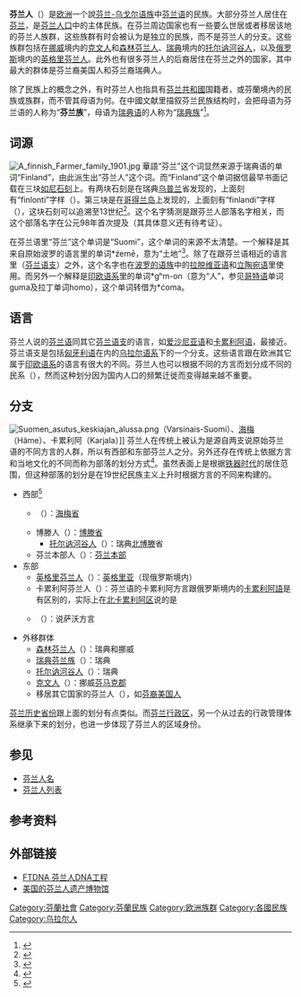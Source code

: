 {{About|欧洲的一个民族|芬兰的人口状况|芬兰人口}}
{{Infobox Ethnic group
| group        = 芬兰人<br />{{lang|fi|suomalaiset}}
| image        = 
{{image array|perrow=3|width=80|height=115
| image1  = Lapsen oikeuksien juhla 19.11.2021 (51690056891) (cropped).jpg | caption1 = [[桑娜·马林|桑娜·马林]]
| image2  = Teemu Pukki S04.jpg | caption2 = [[泰穆·普基|泰穆·普基]]
| image3  = Auli Mantila.jpg | caption3 = [[奥莉·曼蒂拉|奥莉·曼蒂拉]]
| image4  = Danny in Pori 2008.JPG | caption4 = [[丹尼_(芬兰歌手)|丹尼]]
| image5  = Rosa Liksom 01 (cropped).JPG | caption5 = [[罗莎·利克索姆|罗莎·利克索姆]]
| image6  = Jasper Pääkkönen.jpg | caption6 = [[亚斯佩尔·派科宁|亚斯佩尔·派科宁]]
}}
| population   = 约6.2至7百万
| regions      = {{flagcountry|Finland}}{{nbsp|6}}约4.86百万 (2016年)<ref name="pop_fin">{{cite web | url = http://tilastokeskus.fi/tup/suoluk/suoluk_vaesto_en.html | title = Population | quote = 2016年底芬兰总人口为5.503百万，其中母语为芬兰语的人口占88.3% | language = en | publisher = Statistics Finland | date = 2017-04-03 | accessdate = 2018-01-31 | archive-date = 2017-10-18 | archive-url = https://web.archive.org/web/20171018134205/http://www.tilastokeskus.fi/tup/suoluk/suoluk_vaesto_en.html | dead-url = yes }}</ref>{{ref label|甲|甲}}
| tablehdr     = 其它主要聚居地
| region1      = {{flagcountry|USA}}
| pop1         = 634,000 (2013年)
| ref1         = <ref>{{cite web | url = https://factfinder.census.gov/faces/tableservices/jsf/pages/productview.xhtml?pid=ACS_13_1YR_B04003&prodType=table | title = B04003 TOTAL ANCESTRY REPORTED - Universe: Total ancestry categories tallied for people with one or more ancestry categories reported - 2013 American Community Survey 1-Year Estimates | language = en | publisher = US Census Bureau | accessdate = 2018-01-31 | archive-url = https://archive.today/20200212212204/https://factfinder.census.gov/faces/tableservices/jsf/pages/productview.xhtml?pid=ACS_13_1YR_B04003&prodType=table | archive-date = 2020-02-12 | dead-url = yes }}</ref>{{ref label|乙|乙}}
| region2      = {{flagcountry|Sweden}}
| pop2         = 201,000 (2009年)<ref name="pop_swe1">{{cite web | url = https://www.ethnologue.com/language/fin | title = Finnish: A language of Finland | quote = 201,000 (Parkvall 2009) | language = en | publisher = SIL International | accessdate = 2018-01-31 | archive-date = 2017-10-24 | archive-url = https://web.archive.org/web/20171024152538/https://www.ethnologue.com/language/fin | dead-url = no }}</ref>{{ref label|丙|丙}} - 712,000 (2012年)<ref name="pop_swe2">{{cite web | url = http://sverigesradio.se/sida/gruppsida.aspx?programid=185&grupp=16837&artikel=5451293 | title = Fler med finsk bakgrund i Sverige | language = sv | publisher = Sveriges Radio | date = 2013-02-22 | accessdate = 2018-01-31 | archive-date = 2018-06-12 | archive-url = https://web.archive.org/web/20180612163528/https://sverigesradio.se/sida/gruppsida.aspx?programid=185&grupp=16837&artikel=5451293 | dead-url = no }}</ref>{{ref label|丁|丁}}
| ref2         = 
| region3      = {{flagcountry|Canada}}
| pop3         = 144,000 (2016年)
| ref3         = <ref name="pop_can">{{cite web | url = http://www12.statcan.ca/census-recensement/2016/dp-pd/dt-td/Rp-eng.cfm?LANG=E&APATH=3&DETAIL=0&DIM=0&FL=A&FREE=0&GC=0&GID=0&GK=0&GRP=1&PID=110528&PRID=10&PTYPE=109445&S=0&SHOWALL=0&SUB=0&Temporal=2017&THEME=120&VID=0&VNAMEE=&VNAMEF= | title = Data tables, 2016 Census | language = en | publisher = Statistics Canada | date = 2018-01-16 | accessdate = 2018-01-31 }}</ref>
| region4      = {{flagcountry|Australia}}
| pop4         = 30,000
| ref4         = <ref name="pop_aus">{{cite web | url = http://www.finland.org.au/public/default.aspx?nodeid=36162&contentlan=2&culture=en-US | title = Finns in Australia | language = en | publisher = Embassy of Finland, Canberra | accessdate = 2018-01-31 | archive-date = 2017-12-24 | archive-url = https://web.archive.org/web/20171224213947/http://www.finland.org.au/public/default.aspx?nodeid=36162&contentlan=2&culture=en-US | dead-url = no }}</ref>
| region5      = {{flagcountry|Russia}}
| pop5         = 20,000 (2010年)
| ref5         = <ref name="pop_rus">{{cite web | url = http://www.demoscope.ru/weekly/ssp/rus_nac_10.php | title = Всероссийская перепись населения 2010 г. | language = ru | publisher = Demoscope Weekly | accessdate = 2018-01-31 | archive-date = 2019-03-24 | archive-url = https://web.archive.org/web/20190324051359/http://www.demoscope.ru/weekly/ssp/rus_nac_10.php | dead-url = no }}</ref>{{ref label|戊|戊}}
| region6      = {{flagcountry|Norway}}
| pop6         = 10,000 - 60,000
| ref6         = <ref name="">{{cite web | url = https://www.regjeringen.no/no/dokumenter/stmeld-nr-15-2000-2001-/id585195/ | title = St.meld. nr. 15 (2000-2001) | language = no | publisher = Regjeringa.no | accessdate = 2018-01-31 | archive-date = 2017-08-05 | archive-url = https://web.archive.org/web/20170805144646/https://www.regjeringen.no/no/dokumenter/stmeld-nr-15-2000-2001-/id585195/ | dead-url = no }}</ref><ref>Saressalo, L. (1996), Kveenit. Tutkimus erään pohjoisnorjalaisen vähemmistön identiteetistä. Suomalaisen Kirjallisuuden Seuran Toimituksia, 638. Helsinki. (芬兰语)</ref>{{ref label|己|己}}
| region7         = {{flagcountry|Spain}}
| pop7            = 14,934（2018年）<ref>{{cite news|url=https://finlandabroad.fi/web/esp/kahdenvaliset-suhteet|title=Kahdenväliset suhteet|language=fi|publisher=Suomi ulkomailla|access-date=2022-01-18|archive-date=2022-02-18|archive-url=https://web.archive.org/web/20220218000927/https://finlandabroad.fi/web/esp/kahdenvaliset-suhteet|dead-url=no}}</ref>{{ref label|庚|庚}}<br />{{nowrap|<small>(约40,000非长住居民)</small>}}<ref>{{cite web|url=http://www.suomiespanjaseura.fi/fi/sosiaaliturva.php|publisher=Suomi-Espanja Seura|title=Paljonko suomalaisia asuu Espanjassa?|language=fi|access-date=2018-02-26|archive-url=https://web.archive.org/web/20180227034422/http://www.suomiespanjaseura.fi/fi/sosiaaliturva.php|archive-date=2018-02-27|url-status=dead}}</ref>
| region8         = {{flagcountry|Estonia}}
| pop8            = 8,800（2018年）<ref>{{cite web|url=https://finlandabroad.fi/web/est/kahdenvaliset-suhteet|title=Suomi ja Viro: Kahdenväliset suhteet|publisher=Suomi ulkomailla|language=fi|access-date=2022-01-18|archive-date=2022-01-18|archive-url=https://web.archive.org/web/20220118150447/https://finlandabroad.fi/web/est/kahdenvaliset-suhteet|dead-url=no}}</ref>{{ref label|庚|庚}}
| languages    = [[芬兰语|芬兰语]]
| religions    = 多数为[[基督新教|基督新教]][[信义宗|信义宗]]，少数为[[东正教|东正教]]
| related      = 其他[[波罗的芬兰人|波罗的芬兰人]]
| footnotes    = {{note label|甲|甲}}芬兰人口统计中并无民族统计，但有母语人数统计。<br/>{{note label|乙|乙}}这个数字可能包括芬兰瑞典族的移民及其后代。<br/>{{note label|丙|丙}}这个数字仅包括近代从芬兰移民至瑞典的芬兰族及其后代，不包括托尔讷河谷人和芬兰瑞典族的移民。<br/>{{note label|丁|丁}}具有芬兰血统的人数<br/>{{note label|戊|戊}}这个数字不包括[[卡累利阿人|卡累利阿人]]。<br/>{{note label|己|己}}包括森林芬兰人和克文人。<br/>{{note label|庚|庚}}这个数据为具有芬兰国籍的人。
}}
'''芬兰人'''（{{lang-fi|Suomalaiset}}）是[[欧洲|欧洲]]一个說[[芬兰-乌戈尔语族|芬兰-乌戈尔语族]]中[[芬兰语|芬兰语]]的民族。大部分芬兰人居住在[[芬兰|芬兰]]，是[[芬兰人口|芬兰人口]]中的主体民族。在芬兰周边国家也有一些要么世居或者移居该地的芬兰人族群，这些族群有时会被认为是独立的民族，而不是芬兰人的分支。这些族群包括在[[挪威|挪威]]境内的[[克文人|克文人]]和[[森林芬兰人|森林芬兰人]]、[[瑞典|瑞典]]境内的[[托尔讷河谷人|托尔讷河谷人]]，以及[[俄罗斯|俄罗斯]]境内的[[英格里芬兰人|英格里芬兰人]]。此外也有很多芬兰人的后裔居住在芬兰之外的国家，其中最大的群体是芬兰裔美国人和芬兰裔瑞典人。

除了民族上的概念之外，有时芬兰人也指具有[[芬兰共和國|芬兰共和國]]国籍者，或芬蘭境內的民族或族群，而不管其母语为何。在中國文献里描叙芬兰民族结构时，会把母语为芬兰语的人称为“'''芬兰族'''”，母语为[[瑞典语|瑞典语]]的人称为“[[芬蘭瑞典族|瑞典族]]”<ref name="fenlanrenkou">{{cite web | url = http://www.fmprc.gov.cn/web/gjhdq_676201/gj_676203/oz_678770/1206_679210/1206x0_679212/ | title = 芬兰国家概况 | publisher = 中华人民共和国外交部 | date = 2017-02 | accessdate = 2018-01-30 | archive-date = 2017-09-01 | archive-url = https://web.archive.org/web/20170901114225/http://www.fmprc.gov.cn/web/gjhdq_676201/gj_676203/oz_678770/1206_679210/1206x0_679212/ | dead-url = no }}</ref>。

== 词源 ==
[[File:A_finnish_Farmer_family_1901.jpg|thumb]]
華語“芬兰”这个词显然来源于瑞典语的单词“Finland”，由此派生出“芬兰人”这个词。而“Finland”这个单词据信最早书面记载在三块[[如尼石刻|如尼石刻]]上。有两块石刻是在瑞典[[乌普兰|乌普兰]]省发现的，上面刻有“finlonti”字样（{{le|如尼石刻 U 582|Runestone U 582|U 582}}）。第三块是在[[哥得兰岛|哥得兰岛]]上发现的，上面刻有“finlandi”字样（{{le|如尼石刻 G 319|Runestone G 319|G 319}}），这块石刻可以追溯至13世纪<ref name="G319">{{cite web | url = http://skaldic.abdn.ac.uk/db.php?id=18759&if=runic&table=mss | title = G 319 (G319) - Rute k:a | language = fi | publisher = abdn.ac.uk | accessdate = 2018-02-03 | archive-date = 2021-05-02 | archive-url = https://web.archive.org/web/20210502164225/https://skaldic.abdn.ac.uk/db.php?id=18759&if=runic&table=mss | dead-url = no }}</ref>。这个名字猜测是跟芬兰人部落名字相关，而这个部落名字在公元98年首次提及（其具体意义还有待考证）。

在芬兰语里“芬兰”这个单词是“Suomi”，这个单词的来源不太清楚。一个解释是其来自原始波罗的语言里的单词*źemē，意为“土地”<ref name="zeme">{{cite web | url = http://www.sgr.fi/ct/ct51.html | title = The Finnic Ethnonyms | language = en | publisher = Finno-Ugrian Society | accessdate = 2018-02-03 | archive-date = 2004-07-08 | archive-url = https://web.archive.org/web/20040708174734/http://www.sgr.fi/ct/ct51.html | dead-url = no }}</ref>。除了在跟芬兰语相近的语言里（[[芬兰语支|芬兰语支]]）之外，这个名字也在[[波罗的语族|波罗的语族]]中的[[拉脱维亚语|拉脱维亚语]]和[[立陶宛语|立陶宛语]]里使用。而另外一个解释是[[印欧语系|印欧语系]]里的单词*gʰm-on（意为“人”，参见[[哥特语|哥特语]]单词guma及拉丁单词homo），这个单词转借为*ćoma。

== 语言 ==
{{main|芬兰语}}
芬兰人说的[[芬兰语|芬兰语]]同其它[[芬兰语支|芬兰语支]]的语言，如[[爱沙尼亚语|爱沙尼亚语]]和[[卡累利阿语|卡累利阿语]]，最接近。芬兰语支是包括[[匈牙利语|匈牙利语]]在内的[[乌拉尔语系|乌拉尔语系]]下的一个分支。这些语言跟在欧洲其它属于[[印欧语系|印欧语系]]的语言有很大的不同。芬兰人也可以根据不同的方言而划分成不同的民系（{{lang-fi|heimo}}），然而这种划分因为国内人口的频繁迁徙而变得越来越不重要。

== 分支 ==
[[File:Suomen_asutus_keskiajan_alussa.png|thumb]]（Varsinais-Suomi）、[[海梅|海梅]]（Häme）、卡累利阿（Karjala）]]
芬兰人在传统上被认为是源自两支说原始芬兰语的不同方言的人群，所以有西部和东部芬兰人之分。另外还存在传统上依据方言和当地文化的不同而称为部落的划分方式<ref name="heimot">{{cite web | url = http://www.sci.fi/~alphabet/heimot.html | title = Kansakoulun maantieto ja kotiseutuoppi yksiopettajaisia kouluja varten | author = Hänninen, Kaarlo | language = fi | publisher = Osakeyhtiö Valistus, Raittiuskansan Kirjapaino Oy | date = 1929 | accessdate = 2018-02-07 | archive-date = 2016-03-03 | archive-url = https://web.archive.org/web/20160303182759/http://www.sci.fi/~alphabet/heimot.html | dead-url = no }}</ref>。虽然表面上是根据[[铁器时代|铁器时代]]的居住范围，但这种部落的划分是在19世纪民族主义上升时根据方言的不同来构建的。
* 西部<ref name="topelius_maamme">{{Cite book | author = Topelius, Z. (芬兰语翻译：Bäckvall, Johannes) | title = Maamme kirja. Lukukirja alimmaisille oppilaitoksille Suomessa. Toinen jakso. | date = 1876年 | pages = 第187页起 | accessdate = 2018-02-07 | url = http://s1.doria.fi/helmi/bk/1800/fem19980049/slides/187.html | language = fi | archive-date = 2016-03-04 | archive-url = https://web.archive.org/web/20160304065023/http://s1.doria.fi/helmi/bk/1800/fem19980049/slides/187.html | dead-url = no }}</ref>
** {{le|海梅人|Tavastians}}（{{lang-fi|hämäläiset}}）：[[海梅|海梅省]]
** 博滕人（{{lang-fi|pohjalaiset}}）：[[波赫扬马|博滕省]]
*** [[托尔讷河谷人|托尔讷河谷人]]（{{lang-fi|tornionlaaksolaiset}}）：瑞典[[北博滕|北博滕]]省
** 芬兰本部人（{{lang-fi|varsinaissuomalaiset}}）：[[芬兰本部|芬兰本部]]
* 东部
** [[英格里芬兰人|英格里芬兰人]]（{{lang-fi|inkerinsuomalaiset}}）：[[英格里亚|英格里亚]]（现俄罗斯境内）
** 卡累利阿芬兰人（{{lang-fi|karjalaiset}}）：芬兰语的卡累利阿方言跟俄罗斯境内的[[卡累利阿語|卡累利阿語]]是有区别的，实际上在[[北卡累利阿区|北卡累利阿区]]说的是{{le|萨沃方言|Savonian dialects}}
** {{le|萨沃人|Savonian people}}（{{lang-fi|savolaiset}}）：说萨沃方言
* 外移群体
** [[森林芬兰人|森林芬兰人]]（{{lang-fi|metsäsuomalaiset}}）：瑞典和挪威
** [[瑞典芬兰族|瑞典芬兰族]]（{{lang-fi|ruotsinsuomalaiset}}）：瑞典
** [[托尔讷河谷人|托尔讷河谷人]]（{{lang-fi|länsipohjalaiset}}）：瑞典
** [[克文人|克文人]]（{{lang-fi|kveenit}}）：挪威[[芬马克郡|芬马克郡]]
** 移居其它国家的芬兰人（{{lang-fi|ulkosuomalaiset}}），如[[芬裔美国人|芬裔美国人]]

[[芬兰历史省份|芬兰历史省份]]跟上面的划分有点类似。而[[芬兰行政区|芬兰行政区]]，另一个从过去的行政管理体系继承下来的划分，也进一步体现了芬兰人的区域身份。

== 参见 ==
* [[芬兰人名|芬兰人名]]
* [[芬兰人列表|芬兰人列表]]

== 参考资料 ==
{{Reflist|30em}}

== 外部链接 ==
{{Portal|芬兰}}
* [https://web.archive.org/web/20140608043010/http://www.familytreedna.com/public/finland/ FTDNA 芬兰人DNA工程]
* [http://www.finnishheritagemuseum.org 美国的芬兰人遗产博物馆] {{Wayback|url=http://www.finnishheritagemuseum.org/ |date=20200818111747 }}

{{Uralic peoples}}
{{Authority control}}

[[Category:芬蘭社會|Category:芬蘭社會]]
[[Category:芬蘭民族|Category:芬蘭民族]]
[[Category:欧洲族群|Category:欧洲族群]]
[[Category:各國民族|Category:各國民族]]
[[Category:乌拉尔人|Category:乌拉尔人]]